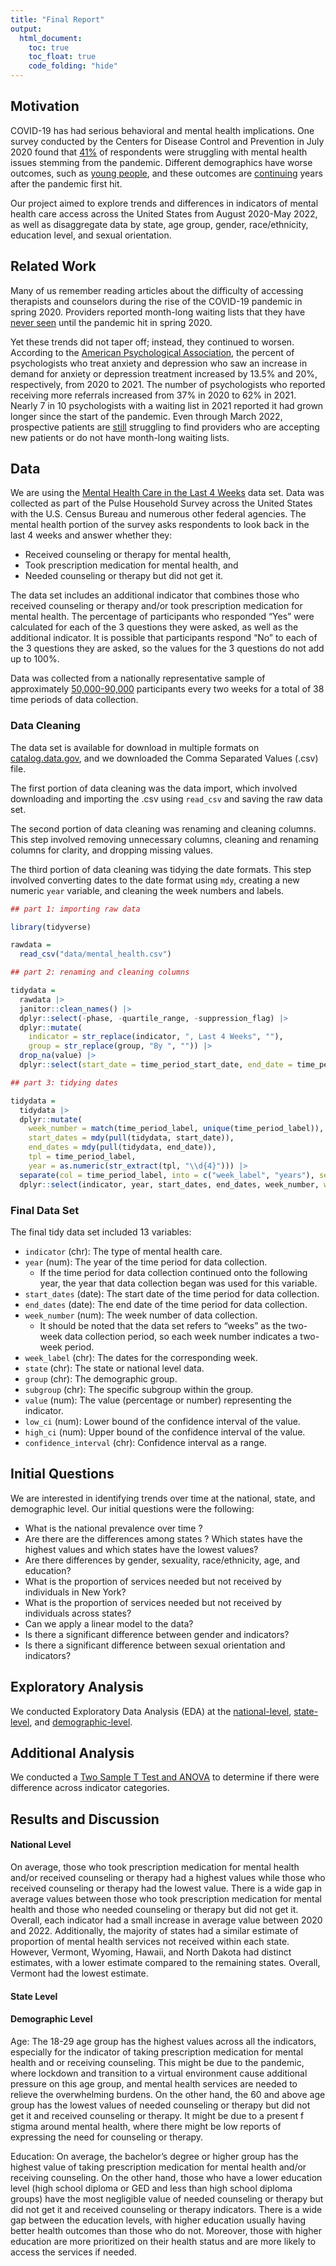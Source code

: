 ```yaml
---
title: "Final Report"
output:
  html_document:
    toc: true
    toc_float: true
    code_folding: "hide"
---
```


## Motivation

COVID-19 has had serious behavioral and mental health implications. One survey conducted by the Centers for Disease Control and Prevention in July 2020 found that [41%](https://www.cnn.com/2020/08/13/health/mental-health-coronavirus-pandemic-cdc-study-wellness/index.html) of respondents were struggling with mental health issues stemming from the pandemic. Different demographics have worse outcomes, such as [young people](https://www.pewresearch.org/short-reads/2023/03/02/mental-health-and-the-pandemic-what-u-s-surveys-have-found/), and these outcomes are [continuing](https://www.kff.org/mental-health/issue-brief/the-implications-of-covid-19-for-mental-health-and-substance-use/) years after the pandemic first hit.

Our project aimed to explore trends and differences in indicators of mental health care access across the United States from August 2020-May 2022, as well as disaggregate data by state, age group, gender, race/ethnicity, education level, and sexual orientation.

## Related Work

Many of us remember reading articles about the difficulty of accessing therapists and counselors during the rise of the COVID-19 pandemic in spring 2020. Providers reported month-long waiting lists that they have [never seen](https://www.cnn.com/2020/12/18/health/mental-health-care-demand-wellness/index.html) until the pandemic hit in spring 2020.

Yet these trends did not taper off; instead, they continued to worsen. According to the [American Psychological Association](https://www.apa.org/news/press/releases/2021/10/mental-health-treatment-demand), the percent of psychologists who treat anxiety and depression who saw an increase in demand for anxiety or depression treatment increased by 13.5% and 20%, respectively, from 2020 to 2021. The number of psychologists who reported receiving more referrals increased from 37% in 2020 to 62% in 2021. Nearly 7 in 10 psychologists with a waiting list in 2021 reported it had grown longer since the start of the pandemic. Even through March 2022, prospective patients are [still](https://www.washingtonpost.com/health/2022/03/06/therapist-covid-burnout/) struggling to find providers who are accepting new patients or do not have month-long waiting lists.

## Data

We are using the [Mental Health Care in the Last 4 Weeks](https://catalog.data.gov/dataset/mental-health-care-in-the-last-4-weeks) data set. Data was collected as part of the Pulse Household Survey across the United States with the U.S. Census Bureau and numerous other federal agencies. The mental health portion of the survey asks respondents to look back in the last 4 weeks and answer whether they:

* Received counseling or therapy for mental health,
* Took prescription medication for mental health, and
* Needed counseling or therapy but did not get it.

The data set includes an additional indicator that combines those who received counseling or therapy and/or took prescription medication for mental health. The percentage of participants who responded "Yes" were calculated for each of the 3 questions they were asked, as well as the additional indicator. It is  possible that participants respond "No" to each of the 3 questions they are asked, so the values for the 3 questions do not add up to 100%.

Data was collected from a nationally representative sample of approximately [50,000-90,000](https://www.cdc.gov/nchs/covid19/pulse/mental-health-care.htm) participants every two weeks for a total of 38 time periods of data collection.

### Data Cleaning

The data set is available for download in multiple formats on  [catalog.data.gov](https://catalog.data.gov/dataset/mental-health-care-in-the-last-4-weeks), and we downloaded the Comma Separated Values (.csv) file.

The first portion of data cleaning was the data import, which involved downloading and importing the .csv using `read_csv` and saving the raw data set.

The second portion of data cleaning was renaming and cleaning columns. This step involved removing unnecessary columns, cleaning and renaming columns for clarity, and dropping missing values.

The third portion of data cleaning was tidying the date formats. This step involved converting dates to the date format using `mdy`, creating a new numeric `year` variable, and cleaning the week numbers and labels.

```r
## part 1: importing raw data

library(tidyverse)

rawdata =
  read_csv("data/mental_health.csv")

## part 2: renaming and cleaning columns

tidydata = 
  rawdata |> 
  janitor::clean_names() |>
  dplyr::select(-phase, -quartile_range, -suppression_flag) |>
  dplyr::mutate(
    indicator = str_replace(indicator, ", Last 4 Weeks", ""),
    group = str_replace(group, "By ", "")) |>
  drop_na(value) |>
  dplyr::select(start_date = time_period_start_date, end_date = time_period_end_date, everything())

## part 3: tidying dates

tidydata =
  tidydata |>
  dplyr::mutate(
    week_number = match(time_period_label, unique(time_period_label)),
    start_dates = mdy(pull(tidydata, start_date)),
    end_dates = mdy(pull(tidydata, end_date)),
    tpl = time_period_label,
    year = as.numeric(str_extract(tpl, "\\d{4}"))) |>
  separate(col = time_period_label, into = c("week_label", "years"), sep = ", ", remove = FALSE, extra = "merge") |>
  dplyr::select(indicator, year, start_dates, end_dates, week_number, week_label = time_period_label, state, group, subgroup, value, low_ci, high_ci, confidence_interval)
```

### Final Data Set

The final tidy data set included 13 variables:

* `indicator` (chr): The type of mental health care.
* `year` (num): The year of the time period for data collection.
    * If the time period for data collection continued onto the following year, the year that data collection began was used for this variable.
* `start_dates` (date): The start date of the time period for data collection.
* `end_dates` (date): The end date of the time period for data collection.
* `week_number` (num): The week number of data collection.
    * It should be noted that the data set refers to "weeks" as the two-week data collection period, so each week number indicates a two-week period.
* `week_label` (chr): The dates for the corresponding week.
* `state` (chr): The state or national level data.
* `group` (chr): The demographic group.
* `subgroup` (chr): The specific subgroup within the group.
* `value` (num): The value (percentage or number) representing the indicator.
* `low_ci` (num): Lower bound of the confidence interval of the value.
* `high_ci` (num): Upper bound of the confidence interval of the value.
* `confidence_interval` (chr): Confidence interval as a range.

## Initial Questions

We are interested in identifying trends over time at the national, state, and demographic level. Our initial questions were the following:

* What is the national prevalence over time ? 
* Are there are the differences among states ? Which states have the highest values and which states have the lowest values?
* Are there differences by gender, sexuality, race/ethnicity, age, and education?
* What is the proportion of services needed but not received by individuals in New York? 
* What is the proportion of services needed but not received by individuals across states?
* Can we apply a linear model to the data?
* Is there a significant difference between gender and indicators?
* Is there a significant difference between sexual orientation and indicators?

## Exploratory Analysis

We conducted Exploratory Data Analysis (EDA) at the [national-level](EDA_AR.html), [state-level](eda.html), and [demographic-level](eda_demographic.html).

## Additional Analysis

We conducted a [Two Sample T Test and ANOVA](statistical_analysis.html) to determine if there were difference across indicator categories.

## Results and Discussion

#### National Level
On average, those who took prescription medication for mental health and/or received counseling or therapy had a highest values while those who received counseling or therapy had the lowest value. There is a wide gap in average values between those who took prescription medication for mental health and those who needed counseling or therapy but did not get it. Overall, each indicator had a small increase in average value between 2020 and 2022. Additionally, the majority of states had a similar estimate of proportion of mental health services not received within each state. However, Vermont, Wyoming, Hawaii, and North Dakota had distinct estimates, with a lower estimate compared to the remaining states. Overall, Vermont had the lowest estimate. 

#### State Level 


#### Demographic Level
Age: 
The 18-29 age group has the highest values across all the indicators, especially for the indicator of taking prescription medication for mental health and or receiving counseling. This might be due to the pandemic, where lockdown and transition to a virtual environment cause additional pressure on this age group, and mental health services are needed to relieve the overwhelming burdens. On the other hand, the 60 and above age group has the lowest values of needed counseling or therapy but did not get it and received counseling or therapy. It might be due to a present f stigma around mental health, where there might be low reports of expressing the need for counseling or therapy.

Education: 
On average, the bachelor's degree or higher group has the highest value of taking prescription medication for mental health and/or receiving counseling. On the other hand, those who have a lower education level (high school diploma or GED and less than high school diploma groups) have the most negligible value of needed counseling or therapy but did not get it and received counseling or therapy indicators. There is a wide gap between the education levels, with higher education usually having better health outcomes than those who do not. Moreover, those with higher education are more prioritized on their health status and are more likely to access the services if needed.  

